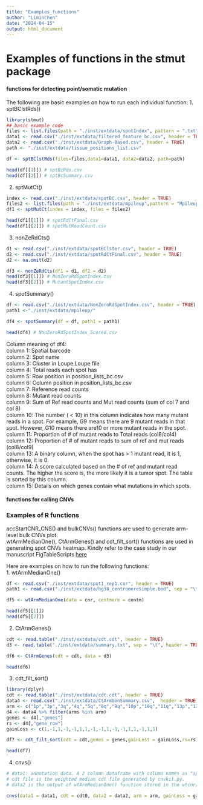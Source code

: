 ```yaml
---
title: "Examples_functions"
author: "LiminChen"
date: "2024-04-15"
output: html_document
---
```


# Examples of functions in the stmut package
#### functions for detecting point/somatic mutation
The following are basic examples on how to run each individual function:
1. sptBClstRds()
```r
library(stmut)
## basic example code
files <- list.files(path = "./inst/extdata/spotIndex", pattern = ".txt", full.names = TRUE, recursive = FALSE)
data1 <- read.csv("./inst/extdata/filtered_feature_bc.csv", header = TRUE)
data2 <- read.csv("./inst/extdata/Graph-Based.csv", header = TRUE)
path <- "./inst/extdata/tissue_positions_list.csv"

df <- sptBClstRds(files=files,data1=data1, data2=data2, path=path)

head(df[[1]]) # sptBcRds.csv
head(df[[2]]) # sptBcSummary.csv
```

2. sptMutCt()
```r
index <- read.csv("./inst/extdata/spotBC.csv", header = TRUE)
files2 <- list.files(path = "./inst/extdata/mpileup",pattern = "MpileupOutput_RNA.txt", full.names = TRUE, recursive = TRUE, include.dirs = TRUE)
df1 <- sptMutCt(index = index, files = files2)

head(df1[[1]]) # spotRdCtFinal.csv
head(df1[[2]]) # spotMutReadCount.csv
```

3. nonZeRdCts()
```r
d1 <- read.csv("./inst/extdata/spotBClster.csv", header = TRUE)
d2 <- read.csv("./inst/extdata/spotRdCtFinal.csv", header = TRUE)
d2 <- na.omit(d2)

df3 <- nonZeRdCts(df1 = d1, df2 = d2)
head(df3[[1]]) # NonZeroRdSpotIndex.csv
head(df3[[2]]) # MutantSpotIndex.csv
```

4. spotSummary()
```r
df <- read.csv("./inst/extdata/NonZeroRdSpotIndex.csv", header = TRUE)
path1 <-"./inst/extdata/mpileup/"

df4 <- spotSummary(df = df, path1 = path1)

head(df4) # NonZeroRdSpotIndex_Scored.csv
```
Column meaning of df4: <br />
column 1: Spatial barcode <br />
column 2: Spot name <br />
column 3: Cluster in Loupe.Loupe file <br />
column 4: Total reads each spot has <br />
column 5: Row position in position_lists_bc.csv <br />
column 6: Column position in position_lists_bc.csv <br />
column 7: Reference read counts <br />
column 8: Mutant read counts <br />
column 9: Sum of Ref read counts and Mut read counts (sum of col 7 and col 8) <br />
column 10: The number ( < 10) in this column indicates how many mutant reads in a spot. For example, G9 means there are 9 mutant reads in that spot. However, G10 means there are10 or more mutant reads in the spot. <br />
column 11: Proportion of # of mutant reads to Total reads (col8/col4) <br />
column 12: Proportion of # of mutant reads to sum of ref and mut reads (col8/col9) <br />
column 13: A binary column, when the spot has > 1 mutant read, it is 1, otherwise, it is 0. <br />
column 14: A score calculated based on the # of ref and mutant read counts. The higher the score is, the more likely it is a tumor spot. The table is sorted by this column. <br />
column 15: Details on which genes contain what mutations in which spots. <br />


#### functions for calling CNVs
### Examples of R functions
accStartCNR_CNS() and bulkCNVs() functions are used to generate arm-level bulk CNVs plot. <br />
wtArmMedianOne(), CtArmGenes() and cdt_filt_sort() functions are used in generating spot CNVs heatmap. Kindly refer to the case study in our manuscript FigTableScripts [here](https://github.com/limin321/stmut/blob/master/FigTableScripts/FigTables.md#spatial-spot-cnvs-figure-3) <br />

Here are examples on how to run the following functions: <br />
1. wtArmMedianOne()
```r
df <- read.csv("./inst/extdata/spot1_rep1.cnr", header = TRUE)
path1 <- read.csv("./inst/extdata/hg38_centromereSimple.bed", sep = "\t", header = FALSE) 

df5 <- wtArmMedianOne(data = cnr, centmere = centm)

head(df5[[1]])
head(df5[[2]])
```
2. CtArmGenes()
```r
cdt <- read.table("./inst/extdata/cdt.cdt", header = TRUE)
d3 <- read.table("./inst/extdata/summary.txt", sep = "\t", header = TRUE) 

df6 <- CtArmGenes(cdt = cdt, data = d3)

head(df6)
```

3. cdt_filt_sort()
```r
library(dplyr)
cdt <- read.table("./inst/extdata/cdt.cdt", header = TRUE)
data4 <- read.csv("./inst/extdata/CtArmGenSummary.csv",  header = TRUE)
arm <- c("1p","3p","3q","4q","5q","8q","9q","10p","10q","11q","13p","13q", "20p","20q","21q","14q","17q")
d4 <- data4 %>% filter(arms %in% arm)
genes <- d4[,"genes"]
rs <- d4[,"gene_row"]
gainLoss <- c(1,-1,1,-1,-1,1,1,-1,-1,1,-1,-1,1,1,-1,1,1)

df7 <- cdt_filt_sort(cdt = cdt,genes = genes,gainLoss = gainLoss,rs=rs)

head(df7)
```

4. cnvs()
```r
# data1: annotation data. A 2 column dataframe with column names as "spotName" and "annotate". Also, the annotate column must have "normal" cells or spots which will be used to center the data.
# cdt file is the weighted median cdt file generated by cnvkit.py.
# data2 is the output of wtArmMedianOne() function stored in the wtcnr/summary.txt

cnvs(data1 = data1, cdt = cdt0, data2 = data2, arm = arm, gainLoss = gainLoss) # the output is CNVs.cdt in your working directory.
```







